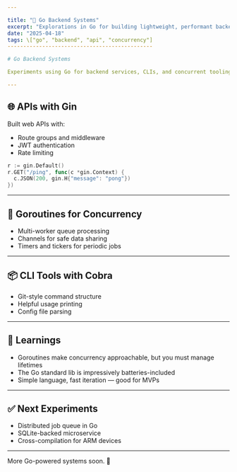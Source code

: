 ```yaml
---

title: "🧪 Go Backend Systems"
excerpt: "Explorations in Go for building lightweight, performant backend systems and tools."
date: "2025-04-18"
tags: \["go", "backend", "api", "concurrency"]
----------------------------------------------

# Go Backend Systems

Experiments using Go for backend services, CLIs, and concurrent tooling.

---
```


## 🌐 APIs with Gin

Built web APIs with:

* Route groups and middleware
* JWT authentication
* Rate limiting

```go
r := gin.Default()
r.GET("/ping", func(c *gin.Context) {
  c.JSON(200, gin.H{"message": "pong"})
})
```

---

## 🧵 Goroutines for Concurrency

* Multi-worker queue processing
* Channels for safe data sharing
* Timers and tickers for periodic jobs

---

## 📦 CLI Tools with Cobra

* Git-style command structure
* Helpful usage printing
* Config file parsing

---

## 🧠 Learnings

* Goroutines make concurrency approachable, but you must manage lifetimes
* The Go standard lib is impressively batteries-included
* Simple language, fast iteration — good for MVPs

---

## ✅ Next Experiments

* Distributed job queue in Go
* SQLite-backed microservice
* Cross-compilation for ARM devices

---

More Go-powered systems soon. 🦫
